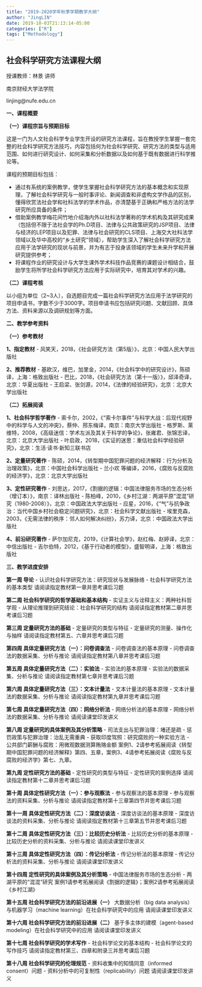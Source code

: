 ```yaml
---
title: "2019-2020学年秋季学期教学大纲"
author: "JingLIN"
date: 2019-10-03T21:13:14-05:00
categories: ["R"]
tags: ["Methodology"]
---
```


## 社会科学研究方法课程大纲

授课教师：林景 讲师

南京财经大学法学院

linjing@nufe.edu.cn

**一、课程概要**

**（一）课程宗旨与预期目标**

这是一门为人文社会科学专业学生开设的研究方法课程，旨在教授学生掌握一套完整的社会科学研究方法技巧，内容包括何为社会科学研究、研究方法的类型与适用范围、如何进行研究设计、如何采集和分析数据以及如何基于既有数据进行科学推论等。

课程的预期目标包括：

-  通过有系统的案例教学，使学生掌握社会科学研究方法的基本概念和实现原理，了解社会科学研究与一般时事评论、新闻调查和非虚构文学作品的区别，懂得欣赏法社会学和社科法学的学术作品，亦清楚基于正确和严格方法的法学研究所应具备的条件；
-  借助案例教学梅花间竹地介绍海内外以社科法学著称的学术机构及其研究成果（包括但不限于法社会学的Ph.D项目、法律与公共政策研究的JSP项目、法律与经济的LEP项目以及犯罪、法律与社会研究的CLS项目、上海交大社科法学领域以及华中高校的“乡土研究”领域），帮助学生深入了解社会科学研究方法应用于法学研究的现状与前景，并为有志于投身该领域的学生未来升学和开展研究提供参考；
-  将课程作业的研究设计与大学生课外学术科技作品竞赛的课题设计相结合，鼓励学生将所学社会科学研究方法应用于实际研究中，培育其对学术的兴趣。

**（二）课程考核**

以小组为单位（2~3人），自选题目完成一篇社会科学研究方法应用于法学研究的项目申请书，字数不少于3000字。项目申请书应包括研究问题、文献回顾、具体方法、资料来源以及调研规划等方面。

**二、教学参考资料**

**（一）参考教材**

**1、指定教材**
- 风笑天，2018，《社会研究方法（第5版）》，北京：中国人民大学出版社

**2、推荐教材**
- 基欧汉，维巴，加里金，2014，《社会科学中的研究设计》，陈硕译，上海：格致出版社
- 巴比，2018，《社会研究方法（第十一版）》，邱泽奇译，北京：华夏出版社
- 王启梁、张剑源，2014，《法律的经验研究》，北京：北京大学出版社

**（二）拓展阅读**

**1、社会科学哲学著作**
- 索卡尔，2002，《"索卡尔事件"与科学大战：后现代视野中的科学与人文的冲突》，蔡仲、邢东梅译，南京：南京大学出版社
- 格罗斯、莱维特，2008，《高级迷信：学术左派及其关于科学的争论》，张雍君、张锦志译，北京：北京大学出版社
- 叶启政，2018，《实证的迷思：重估社会科学经验研究》，北京：生活·读书·新知三联书店

**2、定量研究著作**
- 陈硕，2014，《转型期中国犯罪问题的经济解释：行为分析及治理政策》，北京：中国社会科学出版社
- 兰小欢 等编译，2016，《腐败与反腐败的经济学》，北京：北京大学出版社

**3、定性研究著作**
- 刘思达，2017，《割据的逻辑：中国法律服务市场的生态分析（增订本）》，南京：译林出版社
- 陈柏峰，2010，《乡村江湖：两湖平原"混混"研究（1980-2008）》，北京：中国政法大学出版社
- 应星，2016，《"气"与抗争政治：当代中国乡村社会稳定问题研究》，北京：社会科学文献出版社
- 埃里克森，2003，《无需法律的秩序：邻人如何解决纠纷》，苏力译，北京：中国政法大学出版社

**4、前沿研究著作**
- 萨尔加尼克，2019，《计算社会学》，赵红梅、赵婷译，北京：中信出版社
- 吉尔伯特，2012，《基于行动者的模型》，盛智明译，上海：格致出版社


**三、教学进度安排**

**第一周 导论**
- 认识社会科学研究方法：研究现状与发展脉络
- 社会科学研究方法的基本类型
请阅读指定教材第一章并思考课后习题

**第二周 社会科学研究的哲学基础和基本结构**
- 实证主义与诠释主义：两种社科哲学观
- 从理论推理到研究结论：社会科学研究的结构
请阅读指定教材第二章并思考课后习题

**第三周 定量研究方法的基础**
- 定量研究的类型与特征
- 定量研究的测量、操作化与抽样
请阅读指定教材第五、六章并思考课后习题

**第四周 具体定量研究方法（一）：问卷调查法**
- 问卷调查法的基本原理
- 问卷调查法的数据采集、分析与推论
请阅读指定教材第八章并思考课后习题

**第五周 具体定量研究方法（二）：实验法**
- 实验法的基本原理
- 实验法的数据采集、分析与推论
请阅读指定教材第七章并思考课后习题

**第六周 具体定量研究方法（三）：文本计量法**
- 文本计量法的基本原理
- 文本计量法的数据采集、分析与推论
请阅读指定教材第九章并思考课后习题

**第七周 具体定量研究方法（四）：网络分析法**
- 网络分析法的基本原理
- 网络分析法的数据采集、分析与推论
请阅读课堂印发讲义

**第八周 定量研究的具体案例及其分析策略**
- 司法支出与犯罪治理：堵还是疏
- 惩罚政策与犯罪治理：治乱无需重典
- 获取印度驾照：研究腐败的一种实验方法
- 公共部门薪酬与腐败：用微观数据测算贿赂金额
案例1、2请参考拓展阅读《转型期中国犯罪问题的经济解释》第四、五章，案例3、4请参考拓展阅读《腐败与反腐败的经济学》第七、九章。

**第九周 定性研究方法的基础**
- 定性研究的类型与特征
- 定性研究的案例选择
请阅读指定教材第十二章并思考课后习题

**第十周 具体定性研究方法（一）：参与观察法**
- 参与观察法的基本原理
- 参与观察法的资料采集、分析与推论
请阅读指定教材第十三章第四节并思考课后习题

**第十一周 具体定性研究方法（二）：深度访谈法**
- 深度访谈法的基本原理
- 深度访谈法的资料采集、分析与推论
请阅读指定教材第十三章第五节并思考课后习题

**第十二周 具体定性研究方法（三）：比较历史分析法**
- 比较历史分析的基本原理
- 比较历史分析的资料采集、分析与推论
请阅读课堂印发讲义

**第十三周 具体定性研究方法（四）：传记分析法**
- 传记分析法的基本原理
- 传记分析法的资料采集、分析与推论
请阅读课堂印发讲义

**第十四周 定性研究的具体案例及其分析策略**
- 中国法律服务市场的生态分析
- 两湖平原的“混混”研究
案例1请参考拓展阅读《割据的逻辑》；案例2请参考拓展阅读《乡村江湖》

**第十五周 社会科学研究方法的前沿进展（一）**
大数据分析（big data analysis）与机器学习（machine learning）在社会科学研究中的应用
请阅读课堂印发讲义

**第十六周 社会科学研究方法的前沿进展（二）**
基于多主体的建模（agent-based modeling）在社会科学研究中的应用
请阅读课堂印发讲义

**第十七周 社会科学研究的学术写作**
- 社会科学论文的基本结构
- 社会科学论文的写作技巧
请阅读指定教材第三、四章和附录三并思考课后习题

**第十八周 社会科学研究的伦理规范**
- 资料收集中的知情同意（informed consent）问题
- 资料分析中的可复制性（replicability）问题
请阅读课堂印发讲义
